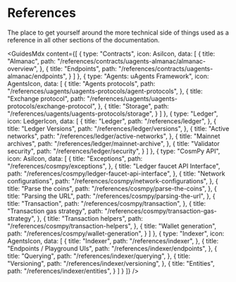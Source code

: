 # References

<div className="nx-text-fetch-content">
  The place to get yourself around the more technical side of things used as a reference in all other sections of the documentation.
</div>


<GuidesMdx content={[
  {
    type: "Contracts",
    icon: AsiIcon,
    data: [
      {
        title: "Almanac",
        path: "/references/contracts/uagents-almanac/almanac-overview",
      },
      {
        title: "Endpoints",
        path: "/references/contracts/uagents-almanac/endpoints",
      }
    ]
  },
  {
    type: "Agents: uAgents Framework",
    icon: AgentsIcon,
    data: [
      {
        title: "Agents protocols",
        path: "/references/uagents/uagents-protocols/agent-protocols",
      },
      {
        title: "Exchange protocol",
        path: "/references/uagents/uagents-protocols/exchange-protocol",
      },
      {
        title: "Storage",
        path: "/references/uagents/uagents-protocols/storage",
      }
    ]
  },
  {
    type: "Ledger",
    icon: LedgerIcon,
    data: [
      {
        title: "Ledger",
        path: "/references/ledger",
      },
      {
        title: "Ledger Versions",
        path: "/references/ledger/versions",
      },
      {
        title: "Active networks",
        path: "/references/ledger/active-networks",
      },
      {
        title: "Mainnet archives",
        path: "/references/ledger/mainnet-archive",
      },
      {
        title: "Validator security",
        path: "/references/ledger/security",
      }
    ]
  },
  {
    type: "CosmPy API",
    icon: AsiIcon, 
    data: [
      {
        title: "Exceptions",
        path: "/references/cosmpy/exceptions",
      },
      {
        title: "Ledger faucet API Interface",
        path: "/references/cosmpy/ledger-faucet-api-interface",
      },
      {
        title: "Network configurations",
        path: "/references/cosmpy/network-configurations",
      },
      {
        title: "Parse the coins",
        path: "/references/cosmpy/parse-the-coins",
      },
      {
        title: "Parsing the URL",
        path: "/references/cosmpy/parsing-the-url",
      },
      {
        title: "Transaction",
        path: "/references/cosmpy/transaction",
      },
      {
        title: "Transaction gas strategy",
        path: "/references/cosmpy/transaction-gas-strategy",
      },
      {
        title: "Transaction helpers",
        path: "/references/cosmpy/transaction-helpers",
      },
      {
        title: "Wallet generation",
        path: "/references/cosmpy/wallet-generation",
      }
    ]
  },
  {
    type: "Indexer",
    icon: AgentsIcon,
    data: [
      {
        title: "Indexer",
        path: "/references/indexer",
      },
      {
        title: "Endpoints / Playground UIs",
        path: "/references/indexer/endpoints",
      },
      {
        title: "Querying",
        path: "/references/indexer/querying",
      },
      {
        title: "Versioning",
        path: "/references/indexer/versioning",
      },
      {
        title: "Entities",
        path: "/references/indexer/entities",
      }
    ]
  }
]} />

<div className="nx-mb-8"></div>
